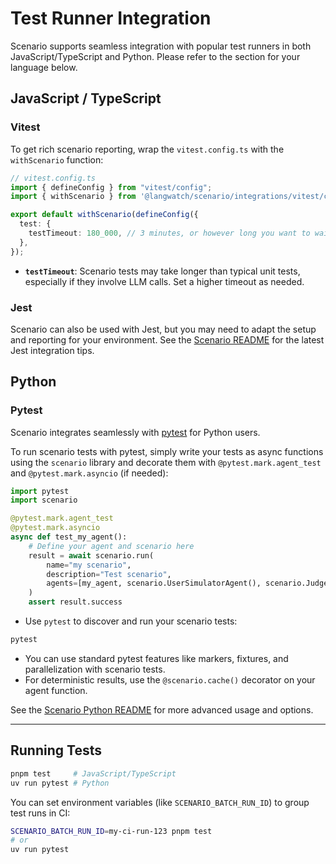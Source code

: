 # Test Runner Integration

Scenario supports seamless integration with popular test runners in both JavaScript/TypeScript and Python. Please refer to the section for your language below.

## JavaScript / TypeScript

### Vitest

To get rich scenario reporting, wrap the `vitest.config.ts` with the `withScenario` function:

```ts
// vitest.config.ts
import { defineConfig } from "vitest/config";
import { withScenario } from '@langwatch/scenario/integrations/vitest/config';

export default withScenario(defineConfig({
  test: {
    testTimeout: 180_000, // 3 minutes, or however long you want to wait for the scenario to run
  },
});

```

- **`testTimeout`**: Scenario tests may take longer than typical unit tests, especially if they involve LLM calls. Set a higher timeout as needed.

### Jest

Scenario can also be used with Jest, but you may need to adapt the setup and reporting for your environment. See the [Scenario README](https://github.com/langwatch/scenario) for the latest Jest integration tips.

## Python

### Pytest

Scenario integrates seamlessly with [pytest](https://docs.pytest.org/) for Python users.

To run scenario tests with pytest, simply write your tests as async functions using the `scenario` library and decorate them with `@pytest.mark.agent_test` and `@pytest.mark.asyncio` (if needed):

```python
import pytest
import scenario

@pytest.mark.agent_test
@pytest.mark.asyncio
async def test_my_agent():
    # Define your agent and scenario here
    result = await scenario.run(
        name="my scenario",
        description="Test scenario",
        agents=[my_agent, scenario.UserSimulatorAgent(), scenario.JudgeAgent()]
    )
    assert result.success
```

- Use `pytest` to discover and run your scenario tests:

```bash
pytest
```

- You can use standard pytest features like markers, fixtures, and parallelization with scenario tests.
- For deterministic results, use the `@scenario.cache()` decorator on your agent function.

See the [Scenario Python README](https://github.com/langwatch/scenario#python) for more advanced usage and options.

---

## Running Tests

```bash
pnpm test     # JavaScript/TypeScript
uv run pytest # Python
```

You can set environment variables (like `SCENARIO_BATCH_RUN_ID`) to group test runs in CI:

```bash
SCENARIO_BATCH_RUN_ID=my-ci-run-123 pnpm test
# or
uv run pytest
``` 

